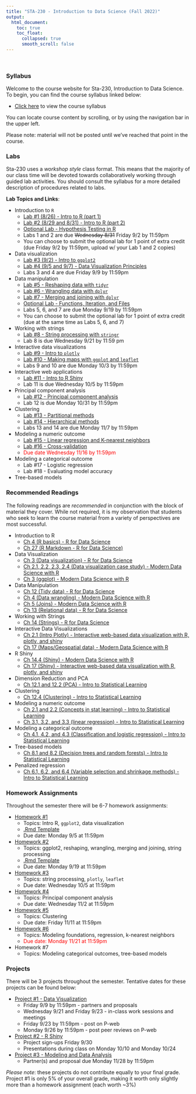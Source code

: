 ```yaml
---
title: "STA-230 - Introduction to Data Science (Fall 2022)"
output:
  html_document:
    toc: true
    toc_float:
      collapsed: true
      smooth_scroll: false
---
```


$~$

### Syllabus

Welcome to the course website for Sta-230, Introduction to Data Science. To begin, you can find the course syllabus linked below:

- [Click here](syllabus230f22.html) to view the course syllabus

You can locate course content by scrolling, or by using the navigation bar in the upper left.  

Please note: material will not be posted until we've reached that point in the course.

### Labs

Sta-230 uses a *workshop style* class format. This means that the majority of our class time will be devoted towards collaboratively working through guided lab activities. You should consult the syllabus for a more detailed description of procedures related to labs.

**Lab Topics and Links**:

- Introduction to `R`
    - [Lab #1 (8/26) - Intro to R (part 1)](s230f22/day1.html)
    - [Lab #2 (8/29 and 8/31) - Intro to R (part 2)](s230f22/intro2.html)
    - [Optional Lab - Hypothesis Testing in R](s230f22/intro_stat.html)
    - Labs 1 and 2 are due ~~Wednesday 8/31~~ Friday 9/2 by 11:59pm 
    - You can choose to submit the optional lab for 1 point of extra credit (due Friday 9/2 by 11:59pm, upload w/ your Lab 1 and 2 copies)
- Data visualization
    - [Lab #3 (9/2) - Intro to `ggplot2`](s230f22/ggplot.html)
    - [Lab #4 (9/5 and 9/7) - Data Visualization Principles](s230f22/ggplot2.html)
    - Labs 3 and 4 are due Friday 9/9 by 11:59pm 
- Data manipulation
    - [Lab #5 - Reshaping data with `tidyr`](s230f22/cleaning.html)
    - [Lab #6 - Wrangling data with `dplyr`](s230f22/cleaning2.html)
    - [Lab #7 - Merging and joining with `dplyr`](s230f22/cleaning3.html)
    - [Optional Lab - Functions, Iteration, and Files](s230f22/misc.html)
    - Labs 5, 6, and 7 are due Monday 9/19 by 11:59pm 
    - You can choose to submit the optional lab for 1 point of extra credit (due at the same time as Labs 5, 6, and 7)
- Working with strings
    - [Lab #8 - String processing with `stringr`](s230f22/strings.html)
    - Lab 8 is due Wednesday 9/21 by 11:59 pm 
- Interactive data visualizations
    - [Lab #9 - Intro to `plotly`](s230f22/plotly.html)
    - [Lab #10 - Making maps with `ggplot` and `leaflet`](s230f22/maps.html)
    - Labs 9 and 10 are due Monday 10/3 by 11:59pm
- Interactive web applications
    - [Lab #11 - Intro to R Shiny](s230f22/shiny.html)
    - Lab 11 is due Wednesday 10/5 by 11:59pm
- Principal component analysis
    - [Lab #12 - Principal component analysis](s230f22/pca.html)
    - Lab 12 is due Monday 10/31 by 11:59pm
- Clustering
    - [Lab #13 - Partitional methods](s230f22/clustering1.html)
    - [Lab #14 - Hierarchical methods](s230f22/clustering2.html)
    -  Labs 13 and 14 are due Monday 11/7 by 11:59pm 
- Modeling a numeric outcome
    - [Lab #15 - Linear regression and K-nearest neighbors](s230f22/numeric.html)
    - [Lab #16 - Cross-validation](s230f22/cv.html)
    - <span style="color: red;"> Due date Wednesday 11/16 by 11:59pm \span
- Modeling a categorical outcome
    - Lab #17 - Logistic regression
    - Lab #18 - Evaluating model accuracy
- Tree-based models


### Recommended Readings

The following readings are *recommended* in conjunction with the block of material they cover. While not required, it is my observation that students who seek to learn the course material from a variety of perspectives are most successful.

- Introduction to R
    - [Ch 4 (R basics) - R for Data Science](https://r4ds.had.co.nz/workflow-basics.html)
    - [Ch 27 (R Markdown - R for Data Science)](https://r4ds.had.co.nz/r-markdown.html)
- Data Visualization
    - [Ch 3 (Data visualization) - R for Data Science](https://r4ds.had.co.nz/data-visualisation.html)
    - [Ch 2.1, 2.2, 2.3, 2.4 (Data visualization case study) - Modern Data Science with R](https://mdsr-book.github.io/mdsr2e/ch-vizI.html)
    - [Ch 3 (ggplot) - Modern Data Science with R](https://mdsr-book.github.io/mdsr2e/ch-vizII.html)
- Data Manipulation
    - [Ch 12 (Tidy data) - R for Data Science](https://r4ds.had.co.nz/tidy-data.html)
    - [Ch 4 (Data wrangling) - Modern Data Science with R](https://mdsr-book.github.io/mdsr2e/ch-dataI.html)
    - [Ch 5 (Joins) - Modern Data Science with R](https://mdsr-book.github.io/mdsr2e/ch-join.html)
    - [Ch 13 (Relational data) - R for Data Science](https://r4ds.had.co.nz/relational-data.html)
- Working with Strings
    - [Ch 14 (Strings) - R for Data Science](https://r4ds.had.co.nz/strings.html)
- Interactive Data Visualizations
    - [Ch 2.1 (Intro Plotly) - Interactive web-based data visualization with R, plotly, and shiny](https://plotly-r.com/overview.html#intro-plotly)
    - [Ch 17 (Maps/Geospatial data) - Modern Data Science with R](https://mdsr-book.github.io/mdsr2e/ch-spatial.html#motivation-whats-so-great-about-geospatial-data)
- R Shiny
    - [Ch 14.4 (Shiny) - Modern Data Science with R](https://mdsr-book.github.io/mdsr2e/ch-vizIII.html#sec:shiny)
    - [Ch 17 (Shiny) - Interactive web-based data visualization with R, plotly, and shiny](https://plotly-r.com/linking-views-with-shiny.html)
- Dimension Reduction and PCA
    - [Ch 12.1 and 12.2 (PCA) - Intro to Statistical Learning](https://hastie.su.domains/ISLR2/ISLRv2_website.pdf)
- Clustering
    - [Ch 12.4 (Clustering) - Intro to Statistical Learning](https://hastie.su.domains/ISLR2/ISLRv2_website.pdf)
- Modeling a numeric outcome
    - [Ch 2.1 and 2.2 (Concepts in stat learning) - Intro to Statistical Learning](https://hastie.su.domains/ISLR2/ISLRv2_website.pdf)
    - [Ch 3.1, 3.2, and 3.3 (linear regression) - Intro to Statistical Learning](https://hastie.su.domains/ISLR2/ISLRv2_website.pdf)
- Modeling a categorical outcome
    - [Ch 4.1, 4.2, and 4.3 (Classification and logistic regression) - Intro to Statistical Learning](https://hastie.su.domains/ISLR2/ISLRv2_website.pdf)
- Tree-based models
     - [Ch 8.1 and 8.2 (Decision trees and random forests) - Intro to Statistical Learning](https://hastie.su.domains/ISLR2/ISLRv2_website.pdf)
- Penalized regression
     - [Ch 6.1, 6.2, and 6.4 (Variable selection and shrinkage methods) - Intro to Statistical Learning](https://hastie.su.domains/ISLR2/ISLRv2_website.pdf)
     
### Homework Assignments

Throughout the semester there will be 6-7 homework assignments:

- [Homework #1](s230f22/hw1.html) 
    - Topics: Intro R, `ggplot2`, data visualization
    - [.Rmd Template](s230f22/hw1.zip)
    - Due date: Monday 9/5 at 11:59pm 
- [Homework #2](s230f22/hw2.html) 
    - Topics: ggplot2, reshaping, wrangling, merging and joining, string processing
    - [.Rmd Template](s230f22/hw2.zip)
    - Due date: Monday 9/19 at 11:59pm
- [Homework #3](s230f22/hw3.html) 
    - Topics: string processing, `plotly`, `leaflet`
    - Due date: Wednesday 10/5 at 11:59pm
- [Homework #4](s230f22/hw4.html)
    - Topics: Principal component analysis
    - Due date: Wednesday 11/2 at 11:59pm
- [Homework #5](s230f22/hw5.html)
    - Topics: Clustering 
    - Due date: Friday 11/11 at 11:59pm 
- [Homework #6](s230f22/hw6.html)
    - Topics: Modeling foundations, regression, k-nearest neighbors
    - <span style="color: red;"> Due date: Monday 11/21 at 11:59pm \span
- Homework #7
    - Topics: Modeling categorical outcomes, tree-based models

    
### Projects

There will be 3 projects throughout the semester. Tentative dates for these projects can be found below:

- [Project #1 - Data Visualization](s230f22/project1.html)
    - Friday 9/9 by 11:59pm - partners and proposals
    - Wednesday 9/21 and Friday 9/23 - in-class work sessions and meetings
    - Friday 9/23 by 11:59pm - post on P-web
    - Monday 9/26 by 11:59pm - post peer reviews on P-web
- [Project #2 - R Shiny](s230f22/project2.html)
    - Project sign-ups Friday 9/30
    - Presentations during class on Monday 10/10 and Monday 10/24
- [Project #3 - Modeling and Data Analysis](s230f22/final.html)
    - Partner(s) and proposal due Monday 11/28 by 11:59pm

*Please note*: these projects do not contribute equally to your final grade. Project #1 is only 5% of your overall grade, making it worth only slightly more than a homework assignment (each worth ~3%)